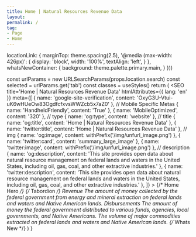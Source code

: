 ```yaml
---
title: Home | Natural Resources Revenue Data
layout: 
permalink: /
tag:
- Page
- Home
---
```







  locationLink: {
    marginTop: theme.spacing(2.5),
    '@media (max-width: 426px)': {
      display: 'block',
      width: '100%',
      textAlign: 'left',
    }
  },
  whatsNewContainer: {
    background: theme.palette.primary.main,
  }
}))

  const urlParams = new URLSearchParams(props.location.search)
  const selected = urlParams.get('tab')
  const classes = useStyles()
  return (
    <Fragment>
      <SEO
        title='Home | Natural Resources Revenue Data'
        htmlAttributes={{ lang: 'en' }}
        meta={[
          { name: 'google-site-verification', content: 'OxyG3U-Vtui-uK6wHUeOw83OgdfcfxvsWWZcb5x7aZ0' },
          // Mobile Specific Metas
          { name: 'HandheldFriendly', content: 'True' },
          { name: 'MobileOptimized', content: '320' },
          // type
          { name: 'og:type', content: 'website' },
          // title
          { name: 'og:title', content: 'Home | Natural Resources Revenue Data' },
          { name: 'twitter:title', content: 'Home | Natural Resources Revenue Data' },
          // img
          { name: 'og:image', content: withPrefix('/img/unfurl_image.png') },
          { name: 'twitter:card', content: 'summary_large_image' },
          { name: 'twitter:image', content: withPrefix('/img/unfurl_image.png') },
          // description
          { name: 'og:description', content: 'This site provides open data about natural resource management on federal lands and waters in the United States, including oil, gas, coal, and other extractive industries.' },
          { name: 'twitter:description', content: 'This site provides open data about natural resource management on federal lands and waters in the United States, including oil, gas, coal, and other extractive industries.' },
        ]}
      ></SEO>
      {/* Home Hero */}
      <Container maxWidth="lg">
        <HomeHero />
      </Container>
      {/* Tabordion */}
      <Container maxWidth="lg">
        <Box mb={2}>
          <Grid container spacing={0}>
            <Grid item xs={12} md={12}>
              <Tabtastic selected={selected}>
                <TabtasticTab label="Revenue">
                  <Grid container m={0} spacing={4}>
                    <Grid item xs={12} sm={6}>
                      <Typography variant="h2">
                        Revenue
                      </Typography>
                    </Grid>
                    <Grid item xs={12} sm={6} className={classes.locationLink}>
                      <LocationLink
                        linkTitle="Revenue by location"
                        linkUrl="/explore?data=revenue"
                         />
                    </Grid>
                    <Grid item sm={12}>
                      <Typography variant="body1">
                        The amount of money collected by the federal government from energy and mineral extraction on federal lands and waters and Native American lands.
                      </Typography>
                    </Grid>
                    <Grid item xs={12} md={8}>
                      <TotalRevenue />
                    </Grid>
                    <Grid item xs={12} md={4}>
                      <RevenueTrends />
                    </Grid>
                    <Grid item xs={12}>
                      <ExploreRevenue />
                    </Grid>
                  </Grid>
                </TabtasticTab>
                <TabtasticTab label="Disbursements">
                  <Grid container spacing={4}>
                    <Grid item xs={12} sm={6}>
                      <Typography variant="h2">
                        Disbursements
                      </Typography>
                    </Grid>
                    <Grid item xs={12} sm={6} className={classes.locationLink}>
                      <LocationLink
                        linkTitle="Disbursements by location"
                        linkUrl="/explore?data=disbursements" />
                    </Grid>
                    <Grid item sm={12}>
                      <Typography variant="body1">
                        The amount of money the federal government distributed to various funds, agencies, local governments, and Native Americans.
                      </Typography>
                    </Grid>
                    <Grid item xs={12} md={8}>
                      <TotalDisbursements />
                    </Grid>
                    <Grid item xs={12} md={4}>
                      <DisbursementTrends />
                    </Grid>
                    <Grid item xs={12}>
                      <ExploreDisbursements />
                    </Grid>
                  </Grid>
                </TabtasticTab>
                <TabtasticTab label="Production">
                  <Grid container spacing={4}>
                    <Grid item xs={12}>
                      <Typography variant="h2">
                       <TotalProduction /> 
                      </Typography>
                      <Typography variant="body1">
                        The volume of major commodities extracted on federal lands and waters and Native American lands.
                      </Typography>
                    </Grid>
                    <Grid item xs={12}>
                      <TotalProduction />
                    </Grid>
                    <Grid item xs={12}>
                      <ExploreProduction />
                    </Grid>
                  </Grid>
                </TabtasticTab>
              </Tabtastic>
            </Grid>
          </Grid>
        </Box>
      </Container>
      {/* Whats New */}
      <Container maxWidth={false} component="section" className={classes.whatsNewContainer}>
        <Container maxWidth="lg">
          <WhatsNew />
        </Container>
      </Container>
    </Fragment>
  )
}

